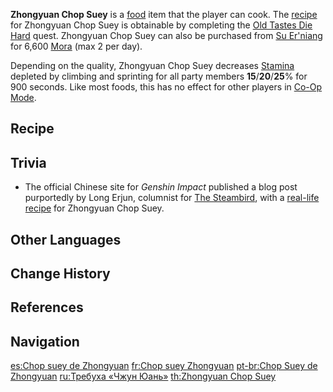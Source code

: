 {{Food Infobox
|id              = 108072
|name            = Zhongyuan Chop Suey
|description     = A seasoned and cooked meat dish.
|desc_suspicious = Even if the dish was extremely delicious, it surely doesn't look the part. Even the most popular stalls would have trouble selling this.
|desc_basic      = Though it contains animal organ meat and bits and scraps of other things, the strong-flavored seasonings have masked the stench of the meat. Many have had this dish for the entirety of their lives without knowing "chop suey" is not actually a swear word in the local language.
|desc_delicious  = The authentic "Liyue taste" of this aromatic dish makes it a comfort food for golden-agers that may bring a tear to their eyes.
|type            = Adventurer's Dishes
|effectType      = Stamina Reduction
|effect          = Decreases all party members' climbing and sprinting Stamina consumption by (var1)% for 900s.
|eff_att1        = Stamina
|eff_att2        = Climbing Stamina
|eff_att3        = Sprinting Stamina
|eff_suspicious1 = 15
|eff_basic1      = 20
|eff_delicious1  = 25
|rarity          = 3
|recipe          = Obtained during [[Old Tastes Die Hard]] Quest
|source1         = Sold by [[Su Er'niang]]
|region          = Liyue
}}
'''Zhongyuan Chop Suey''' is a [[food]] item that the player can cook. The [[recipe]] for Zhongyuan Chop Suey is obtainable by completing the [[Old Tastes Die Hard]] quest. Zhongyuan Chop Suey can also be purchased from [[Su Er'niang]] for 6,600 [[Mora]] (max 2 per day).

Depending on the quality, Zhongyuan Chop Suey decreases [[Stamina]] depleted by climbing and sprinting for all party members '''15'''/'''20'''/'''25'''% for 900 seconds. Like most foods, this has no effect for other players in [[Co-Op Mode]].

==Recipe==
{{Recipe
|type = Cooking
|Raw Meat = 3
|Fish = 3
|Flour = 3
|Salt = 2
|sort = Raw Meat,Fish,Flour,Salt
}}

==Trivia==
* The official Chinese site for ''Genshin Impact'' published a blog post purportedly by Long Erjun, columnist for [[The Steambird]], with a [https://ys.mihoyo.com/main/news/detail/11237 real-life recipe] for Zhongyuan Chop Suey.

==Other Languages==
{{Other Languages
|en      = Zhongyuan Chop Suey
|zhs     = 中原杂碎
|zhs_rm  = Zhōngyuán Zásuì
|zht     = 中原雜碎
|zht_rm  = Zhōngyuán Zásuì
|zh_tl   = Zhongyuan Chop Suey
|ja      = 中原のもつ焼き
|ja_rm   = Nakahara no Motsuyaki<ref>{{Ref/NPC|Su Er'niang|note=Idle Quote, Japanese Voice-Over}}</ref>
|ja_tl   = Zhongyuan Grilled Entrails
|ko      = 중원 내장꼬치
|ko_rm   = Jungwon Naejangkkochi
|ko_tl   = Zhongyuan Entrails Skewer
|es      = Chop suey de Zhongyuan
|es_tl   = Zhongyuan Chop Suey
|fr      = Chop suey Zhongyuan
|fr_tl   = Zhongyuan Chop Suey
|ru      = Требуха «Чжун Юань»
|ru_tl   = "Zhongyuan" {{w|Offal}}
|th      = Zhongyuan Chop Suey
|vi      = Lòng Trung Nguyên
|vi_tl   = 
|de      = Eingelegtes Allerlei
|de_tl   = All Sorts of Pickled Food
|id      = Zhongyuan Chop Suey
|pt      = Chop Suey de Zhongyuan
|pt_tl   = Zhongyuan Chop Suey
}}

==Change History==
{{Change History|1.0}}

==References==
{{Reflist}}

==Navigation==
{{Food Navbox}}

[[es:Chop suey de Zhongyuan]]
[[fr:Chop suey Zhongyuan]]
[[pt-br:Chop Suey de Zhongyuan]]
[[ru:Требуха «Чжун Юань»]]
[[th:Zhongyuan Chop Suey]]